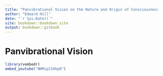 ```yaml
--- 
title: "Panvibrational Vision on the Nature and Origin of Consciousness"
author: "Edward Hill"
date: "`r Sys.Date()`"
site: bookdown::bookdown_site
output: bookdown::gitbook
---
```



# Panvibrational Vision


```r
library(vembedr)
embed_youtube("NHMip21Hkp0")
```